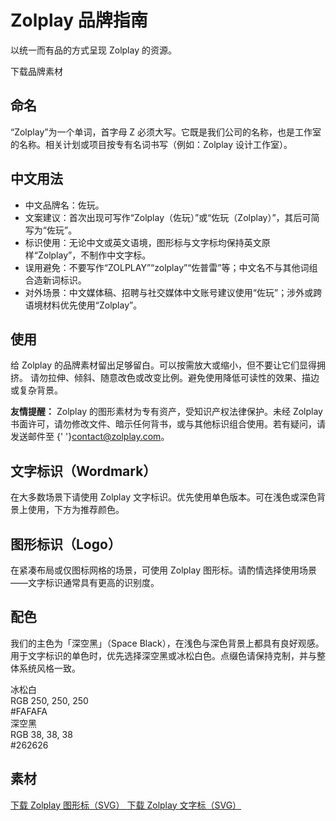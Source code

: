 
# Zolplay 品牌指南

以统一而有品的方式呈现 Zolplay 的资源。

<div className='not-prose mt-6 mb-8'>
  <WithFrame className='inline-flex'>
    <ButtonLink href='#assets' size='lg'>下载品牌素材</ButtonLink>
  </WithFrame>
  
</div>

## 命名

“Zolplay”为一个单词，首字母 Z 必须大写。它既是我们公司的名称，也是工作室的名称。相关计划或项目按专有名词书写（例如：Zolplay 设计工作室）。

## 中文用法

- 中文品牌名：佐玩。
- 文案建议：首次出现可写作“Zolplay（佐玩）”或“佐玩（Zolplay）”，其后可简写为“佐玩”。
- 标识使用：无论中文或英文语境，图形标与文字标均保持英文原样“Zolplay”，不制作中文字标。
- 误用避免：不要写作“ZOLPLAY”“zolplay”“佐普雷”等；中文名不与其他词组合造新词标识。
- 对外场景：中文媒体稿、招聘与社交媒体中文账号建议使用“佐玩”；涉外或跨语境材料优先使用“Zolplay”。

## 使用

给 Zolplay 的品牌素材留出足够留白。可以按需放大或缩小，但不要让它们显得拥挤。
请勿拉伸、倾斜、随意改色或改变比例。避免使用降低可读性的效果、描边或复杂背景。

<aside className='not-prose mt-6 rounded-md border border-neutral-200 dark:border-neutral-800 bg-neutral-50 dark:bg-neutral-900/50 p-4 text-[13px] leading-6'>
  <b>友情提醒：</b> Zolplay 的图形素材为专有资产，受知识产权法律保护。未经 Zolplay 书面许可，请勿修改文件、暗示任何背书，或与其他标识组合使用。若有疑问，请发送邮件至
  {' '}<a className='underline' href='mailto:contact@zolplay.com'>contact@zolplay.com</a>。
</aside>

## 文字标识（Wordmark）

在大多数场景下请使用 Zolplay 文字标识。优先使用单色版本。可在浅色或深色背景上使用，下方为推荐颜色。

<Grid cols={1} md={2} gap={4} className='my-5'>
  <GridItem className='bg-neutral-50 text-neutral-900'>
    <LogoWordmark className='w-[82%]' />
  </GridItem>
  <GridItem className='bg-neutral-900 text-white'>
    <LogoWordmark className='w-[82%]' />
  </GridItem>
  
</Grid>

## 图形标识（Logo）

在紧凑布局或仅图标网格的场景，可使用 Zolplay 图形标。请酌情选择使用场景——文字标识通常具有更高的识别度。

<Grid cols={1} md={2} gap={4} className='my-5'>
  <GridItem className='bg-neutral-50'>
    <div className='w-20 h-20 text-black flex items-center justify-center'>
      <LogoHelmetFilled className='w-9 h-9' />
    </div>
  </GridItem>
  <GridItem className='bg-neutral-900'>
    <div className='w-20 h-20 text-white flex items-center justify-center'>
      <LogoHelmetFilled className='w-9 h-9' />
    </div>
  </GridItem>
  
</Grid>

## 配色

我们的主色为「深空黑」（Space Black），在浅色与深色背景上都具有良好观感。用于文字标识的单色时，优先选择深空黑或冰松白色。点缀色请保持克制，并与整体系统风格一致。

<Grid cols={1} md={2} gap={4} className='my-6'>
  <GridItem className='overflow-hidden p-0 flex flex-col gap-4 w-full bg-[#FAFAFA]'>
    <div className='px-4 py-12 text-sm'>
      <span className='block text-neutral-800'>冰松白</span>
      <div className='text-neutral-500 mt-1'>RGB 250, 250, 250<br/>#FAFAFA</div>
    </div>
  </GridItem>
  <GridItem className='overflow-hidden p-0 flex flex-col gap-4 w-full bg-[#262626]'>
    <div className='px-4 py-12 text-sm'>
      <span className='block text-neutral-300'>深空黑</span>
      <div className='text-neutral-500 mt-1'>RGB 38, 38, 38<br/>#262626</div>
    </div>
  </GridItem>
  
</Grid>

## 素材

<div id='assets' className='not-prose mt-2 grid gap-2'>
  <a className='text-sm underline' href='/brand/logo.svg' download>
    下载 Zolplay 图形标（SVG）
  </a>
  <a className='text-sm underline' href='/brand/wordmark.svg' download>
    下载 Zolplay 文字标（SVG）
  </a>
</div>
